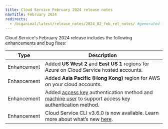 ```yaml
---
title: Cloud Service February 2024 release notes
navTitle: February 2024
redirects:
  - /biganimal/latest/release_notes/2024_02_feb_rel_notes/ #generated for BigAnimal URL path removal branch
---
```


Cloud Service's February 2024 release includes the following enhancements and bug fixes:

| Type        | Description                                                                                                                                                                                                                      |
| ----------- | -------------------------------------------------------------------------------------------------------------------------------------------------------------------------------------------------------------------------------- |
| Enhancement | Added **US West 2** and **East US 1** regions for Azure on Cloud Service hosted accounts.                                                                                                                                        |
| Enhancement | Added **Asia Pacific (Hong Kong)** region for AWS on your cloud accounts.                                                                                                                                                        |
| Enhancement | Added [access key](/edb-postgres-ai/cloud-service/using_the_api/access_key/) authentication method and [machine user](/edb-postgres-ai/console/using/organizations/machine_users/) to support access key authentication method. |
| Enhancement | Cloud Service CLI v3.6.0 is now available. Learn more about what’s new [here](https://cli.biganimal.com/versions/v3.6.0/).                                                                                                       |
